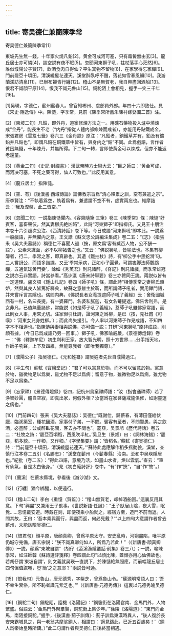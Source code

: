 ```yaml
---
---
---
```

title: 寄吴德仁兼簡陳季常
---



寄吴德仁兼簡陳季常[1]


東坡先生無一錢，十年家火燒凡鉛[2]。黄金可成河可塞，只有霜鬢無由玄[3]。龍丘居士亦可憐[4]，談空説有夜不眠[5]。忽聞河東獅子吼，拄杖落手心茫然[6]。誰似濮陽公子賢[7]，飲酒食肉自得仙？平生寓物不留物[8]，在家學得忘家禪[9]。門前罷亞十頃田，清溪繞屋花連天。溪堂醉臥呼不醒，落花如雪春風顛[10]。我游蘭溪訪清泉[11]，已辦布襪青行纏[12]。稽山不是無賀老，我自興盡回酒船[13]。恨君不識顔平原[14]，恨我不識元魯山[15]。銅駝陌上會相見，握手一笑三千年[16]。

[1]吴瑛，字德仁，蘄州蘄春人。曾官知郴州、虞部員外郎。年四十六即致仕。見《宋史·隱逸傳》中。陳慥，字季常，見前《陳季常所蓄朱陳村嫁娶圖二首》注。

[2]〔東坡二句〕凡鉛，即外丹，道家修煉方法之一。用礦石藥物投入爐中燒煉成“金丹”，能長生不老（“内丹”指從人體内部修煉而成者），亦能用丹點鐵成金。宋張君房《雲笈七籤》卷六三《金丹訣》原注：“凡鉛者，銅鐵草并有，鉛及有鑛鉛并凡鉛也”，即謂凡鉛在銅鐵草中皆有，與身内之“鉛”不同。此爲戲語，言作者貧困無錢，十年煉丹，并無所得。下二句一轉，言即使黄金可以煉成，但亦不能返老還童。

[3]〔黄金二句〕《史記·封禪書》：漢武帝時方士欒大云：“臣之師曰：‘黄金可成，而河决可塞，不死之藥可得，仙人可致也。’”此反用其意。

[4]〔龍丘居士〕指陳慥。

[5]〔空、有〕《後漢書·西域傳論》論佛教宗旨爲“清心釋累之訓，空有兼遣之宗”。唐李賢注：“不執着爲空，執着爲有。兼遣謂不空不有，虚實兩忘也。維摩詰云：‘我及涅槃，此二皆空。’”

[6]〔忽聞二句〕一説指陳慥懼内。《容齋隨筆·三筆》卷三《陳季常》條：陳慥“好賓客，喜畜聲伎，然其妻柳氏絶凶妬”，此詩“河東獅子”即指柳氏。又見王十朋注本卷十六引趙次公注、《西清詩話》卷下等。今日成語“河東獅吼”即本此。一説爲一般戲語，并無懼内之意。王文誥《蘇文忠公詩編注集成》卷二五：“《志》（指張耒《吴大夫墓誌》）稱德仁不喜聞人過（按，原文爲‘客有臧否人物，公不酬一語’），公素未識面，必不以柳妬告之也。”又云：“佛説獅吼，皆喻法也。本集有柳簿者，行二，季常之客，即真齡也。其遺《鐵拄杖》詩，有‘柳公手中黑蛇滑’句。二人嘗訝公，而語多諧讔。又云‘季常示病，正如小子圓覺，可謂害脚法師鸚鵡禪，五通氣球黄門妾’，餘如《秀英君》則託諸醉，《脊記》則託諸戲，而季常雄冠之説亦云非實語，詩當參看。”高步瀛《唐宋詩舉要》卷三亦贊同王説。兩説似皆有一定道理。盧文弨《鍾山札記》卷四《師子吼》條，謂此詩“相傳季常之妻柳氏頗妒，然與其良人皆篤好釋典，故蘇之意雖主於靳，而所謂師子吼者，實用禪門語，并未嘗斥言其隱也。偶閲内典，《佛説長者女菴提遮師子吼了義經》云：舍衛國城西有一村，名曰長提，有一婆羅門，名婆私膩迦，有女名菴提遮。佛告舍利弗，是女非凡，已值無量諸佛，常能説《如是師子吼了義經》。蓋師子吼雖佛家常語，而此則女人事，用來尤切。注家但引杜詩，證河東之爲柳，是已（按，見杜甫《可嘆》：‘河東女兒身姓柳。’）；而此尚失援引。今人率以河東師子作見成語，不知四字本不相連也。”指陳慥與妻相與説佛，亦可備一説；其辨“河東獅吼”原非成語，則頗有據。（今日已爲成語乃另一回事。）獅子吼，佛家喻威嚴。《景德傳燈録》卷一：“佛（釋迦牟尼）初生刹利王家，放大智光明，照十方世界……分手指天地，作師子吼聲，上下及四維，無能尊我者（即唯我獨尊）。”

[7]〔濮陽公子〕指吴德仁。《元和姓纂》謂吴姓者先世自濮陽過江。

[8]〔平生句〕蘇軾《寶繪堂記》：“君子可以寓意於物，而不可以留意於物。寓意於物，雖微物足以爲樂，雖尤物不足以爲病；留意于物，雖微物足以爲病，雖尤物不足以爲樂。”

[9]〔忘家禪〕《景德傳燈録》卷四，記杭州鳥窠禪師語：“汝（指會通禪師）若了浄智妙圓，體自空寂，即真出家，何假外相？汝當爲在家菩薩戒施俱修，如謝靈運之儔也。”

[10]〔門前四句〕張耒《吴大夫墓誌》：吴德仁“既謝仕，歸蘄春，有薄田僅給伏臘，臨溪築室，種花釀酒，家事付子弟，一不問。賓客有至者，不問賢愚，與之飲酒，必盡醉；公或醉臥花間，客去亦不問也”。罷亞，吴景旭《歷代詩話》卷五二：“杜牧之詩：‘罷亞百頃稻，西風吹半紅。’吴旦生（景旭）曰：《詞林海錯》：‘罷亞，稻多貌。一作稏，又作稏。’《字學集要》謂：‘皆稻名。’蘇軾《寄吴德仁》詩：‘門前罷亞十頃田，清溪繞屋花連天。’”蘇詩此處應解作稻多摇動貌。溪堂，查慎行注本卷二五引《名勝志》：“溪堂在蘄州（今蘄春縣）治南。至和中吴瑛隱居也。”紀批（卷二五）：“得此四語，意境乃活，如畫山水者，烘以雲氣。”查云：“筆有仙氣，自是太白後身。”（見《初白庵詩評》卷中，“有”作“挾”，“自”作“故”。）

[11]〔蘭溪〕在蘄水縣境，參看後《游沙湖》文。

[12]〔行纏〕猶今綁腿，以便遠行。

[13]〔稽山二句〕李白《重憶（賀監）》：“稽山無賀老，却棹酒船回。”這裏反用其意。下句“興盡”又兼用王子猷事。《世説新語·任誕》：“王子猷居山陰，夜大雪，眠覺……忽憶戴安道。時戴在剡，即便夜乘小船就之。經宿方至，造門不前而返。人問其故，王曰：‘吾本乘興而行，興盡而返，何必見戴？’”以上四句大意謂作者曾去蘄州，未能訪晤吴德仁。

[14]〔恨君句〕顔平原，唐顔真卿，曾爲平原太守。安史亂時，河朔盡陷，唯平原仍城守完備，唐玄宗説：“朕不識真卿何如人，所爲乃若此！”（《新唐書·顔真卿傳》）一説，顔爲“東坡自謂”（胡仔《苕溪漁隱叢話·前集》卷三八）；一説，喻陳季常，如汪師韓《蘇詩選評箋釋》卷四謂此句“以顔比陳，蓋顔亦用心仙佛故也。若胡仔謂‘東坡自謂’，則文義就吴瑛一直説下，於陳慥絶無照應，而前幅龍丘居士四句但值詼嘲，豈‘簡’之之意耶？”兩説皆可通。

[15]〔恨我句〕元魯山，唐元德秀，字紫芝，曾爲魯山令。“蘇源明常語人曰：‘吾不幸生衰俗，所不恥者識元紫芝也。’”（《新唐書·元德秀傳》）這裏以元德秀喻吴德仁。

[16]〔銅駝二句〕銅駝陌，陸機《洛陽記》：“銅駞街在洛陽宫南、金馬門外，人物繁盛。俗語云：‘金馬門外聚羣賢，銅駝街上集少年。’”徐陵《洛陽道》：“東門向金馬，南陌接銅駝。”握手，《後漢書·薊子訓傳》：薊子訓爲東漢時異人，“後人復於長安東霸城見之，與一老翁共摩挲銅人，相謂曰：‘適見鑄此，已近五百歲矣！’（銅人爲秦始皇時所鑄。）”此二句謂作者與吴德仁日後終當相遇。